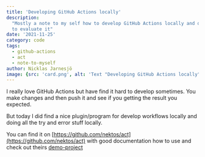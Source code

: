 ```yaml
---
title: 'Developing GitHub Actions locally'
description:
  "Mostly a note to my self how to develop GitHub Actions locally and don't have to push to GitHub
  to evaluate it"
date: '2021-11-25'
category: code
tags:
  - github-actions
  - act
  - note-to-myself
author: Nicklas Jarnesjö
image: {src: 'card.png', alt: 'Text "Developing GitHub Actions locally"'}
---
```


I really love GitHub Actions but have find it hard to develop sometimes. You make changes and then
push it and see if you getting the result you expected.

But today I did find a nice plugin/program for develop workflows locally and doing all the try and
error stuff locally.

You can find it on [https://github.com/nektos/act](https://github.com/nektos/act) with good
documentation how to use and check out theirs
[demo-project](https://github.com/cplee/github-actions-demo)
